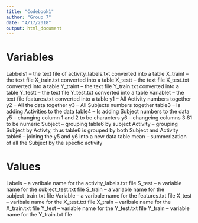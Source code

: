 ```yaml
---
title: "Codebook1"
author: "Group 7"
date: "4/17/2018"
output: html_document
---
```


# Variables
 
  Labbels1 -- the text file of activity_labels.txt converted into a table 
  X_traint -- the text file X_train.txt converted into a table 
  X_testt -- the text file X_test.txt converted into a table
  Y_traint -- the text file Y_train.txt converted into a table 
  Y_testt -- the text file Y_test.txt converted into a table 
  Variablet -- the text file features.txt converted into a table 
  y1 -- All Activity numbers together 
  y2 -- All the data together 
  y3 -- All Subjects numbers together
  table3 -- Is adding Activities to the data
  table4 -- Is adding Subject numbers to the data 
  y5 -- changing column 1 and 2 to be characters 
  y6 -- changeing columns 3:81 to be numeric 
  Subject -- grouping table6 by subject
  Activity -- grouping Subject by Activty, thus table6 is grouped by both Subject and Activity 
  table6 -- joining the y5 and y6 into a new data table 
  mean -- summerization of all the Subject by the specfic activity 
  
# Values
  
  Labels -- a varibale name for the activity_labels.txt file
  S_test -- a variable name for the subject_test.txt file 
  S_train -- a variable name for the subject_train.txt file 
  Variable -- a varibale name for the features.txt file 
  X_test -- varibale name for the X_test.txt file 
  X_train -- varibale name for the X_train.txt file 
  Y_test -- variable name for the Y_test.txt file 
  Y_train -- variable name for the Y_train.txt file 

  
